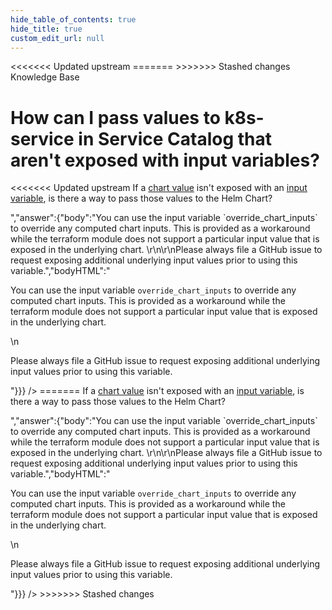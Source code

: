 ```yaml
---
hide_table_of_contents: true
hide_title: true
custom_edit_url: null
---
```



<head>
<<<<<<< Updated upstream
  <link rel="canonical" href="https://github.com/tnn-tnn-tnn-tnn-tnn-gruntwork-io/knowledge-base/discussions/351" />
=======
  <link rel="canonical" href="https://github.com/tnn-gruntwork-io/knowledge-base/discussions/351" />
>>>>>>> Stashed changes
</head>

<CenterLayout>
<span className="searchCategory">Knowledge Base</span>
<h1>How can I pass values to k8s-service in Service Catalog that aren&apos;t exposed with input variables?</h1>
<<<<<<< Updated upstream
<GitHub discussion={{"id":"D_kwDOF8slf84APR1f","number":351,"author":{"login":"autero1"},"title":"How can I pass values to k8s-service in Service Catalog that aren't exposed with input variables?","body":"If a [chart value](https://github.com/tnn-tnn-tnn-tnn-tnn-gruntwork-io/helm-kubernetes-services/blob/master/charts/k8s-service/values.yaml) isn't exposed with an [input variable](https://github.com/tnn-tnn-tnn-tnn-tnn-gruntwork-io/terraform-aws-service-catalog/blob/master/modules/services/k8s-service/variables.tf), is there a way to pass those values to the Helm Chart?","bodyHTML":"<p dir=\"auto\">If a <a href=\"https://github.com/tnn-tnn-tnn-tnn-tnn-gruntwork-io/helm-kubernetes-services/blob/master/charts/k8s-service/values.yaml\">chart value</a> isn't exposed with an <a href=\"https://github.com/tnn-tnn-tnn-tnn-tnn-gruntwork-io/terraform-aws-service-catalog/blob/master/modules/services/k8s-service/variables.tf\">input variable</a>, is there a way to pass those values to the Helm Chart?</p>","answer":{"body":"You can use the input variable `override_chart_inputs` to override any computed chart inputs. This is provided as a workaround while the terraform module does not support a particular input value that is exposed in the underlying chart. \r\n\r\nPlease always file a GitHub issue to request exposing additional underlying input values prior to using this variable.","bodyHTML":"<p dir=\"auto\">You can use the input variable <code class=\"notranslate\">override_chart_inputs</code> to override any computed chart inputs. This is provided as a workaround while the terraform module does not support a particular input value that is exposed in the underlying chart.</p>\n<p dir=\"auto\">Please always file a GitHub issue to request exposing additional underlying input values prior to using this variable.</p>"}}} />
=======
<GitHub discussion={{"id":"D_kwDOF8slf84APR1f","number":351,"author":{"login":"autero1"},"title":"How can I pass values to k8s-service in Service Catalog that aren't exposed with input variables?","body":"If a [chart value](https://github.com/tnn-gruntwork-io/helm-kubernetes-services/blob/master/charts/k8s-service/values.yaml) isn't exposed with an [input variable](https://github.com/tnn-gruntwork-io/terraform-aws-service-catalog/blob/master/modules/services/k8s-service/variables.tf), is there a way to pass those values to the Helm Chart?","bodyHTML":"<p dir=\"auto\">If a <a href=\"https://github.com/tnn-gruntwork-io/helm-kubernetes-services/blob/master/charts/k8s-service/values.yaml\">chart value</a> isn't exposed with an <a href=\"https://github.com/tnn-gruntwork-io/terraform-aws-service-catalog/blob/master/modules/services/k8s-service/variables.tf\">input variable</a>, is there a way to pass those values to the Helm Chart?</p>","answer":{"body":"You can use the input variable `override_chart_inputs` to override any computed chart inputs. This is provided as a workaround while the terraform module does not support a particular input value that is exposed in the underlying chart. \r\n\r\nPlease always file a GitHub issue to request exposing additional underlying input values prior to using this variable.","bodyHTML":"<p dir=\"auto\">You can use the input variable <code class=\"notranslate\">override_chart_inputs</code> to override any computed chart inputs. This is provided as a workaround while the terraform module does not support a particular input value that is exposed in the underlying chart.</p>\n<p dir=\"auto\">Please always file a GitHub issue to request exposing additional underlying input values prior to using this variable.</p>"}}} />
>>>>>>> Stashed changes

</CenterLayout>
  

<!-- ##DOCS-SOURCER-START
{
  "sourcePlugin": "github-discussions",
  "hash": "1bf1322a118b899c062a16567d40f7c8"
}
##DOCS-SOURCER-END -->
